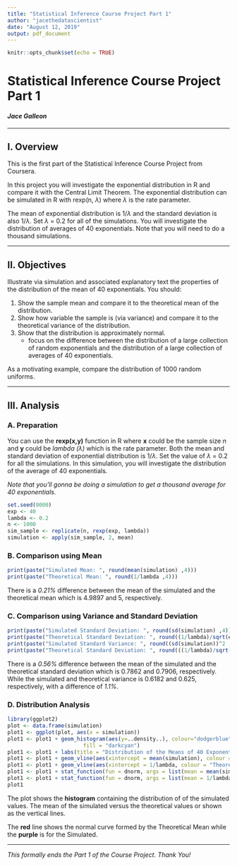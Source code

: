 ---
title: "Statistical Inference Course Project Part 1"
author: "jacethedatascientist"
date: "August 12, 2019"
output: pdf_document
---

```{r setup, include=FALSE}
knitr::opts_chunk$set(echo = TRUE)
```

# Statistical Inference Course Project Part 1
#### *Jace Galleon*

***

## I. Overview

This is the first part of the Statistical Inference Course Project from Coursera.

In this project you will investigate the exponential distribution in R and compare it with the Central Limit Theorem. The exponential distribution can be simulated in R with rexp(n, $\lambda$) where $\lambda$ is the rate parameter. 

The mean of exponential distribution is 1/$\lambda$ and the standard deviation is also 1/$\lambda$. Set $\lambda$ = 0.2 for all of the simulations. You will investigate the distribution of averages of 40 exponentials. Note that you will need to do a thousand simulations. 

***

## II. Objectives

Illustrate via simulation and associated explanatory text the properties of the distribution of the mean of 40 exponentials. You should:

1. Show the sample mean and compare it to the theoretical mean of the distribution.
2. Show how variable the sample is (via variance) and compare it to the theoretical variance of the distribution.
3. Show that the distribution is approximately normal.
    + focus on the difference between the distribution of a large collection of random exponentials and the distribution of a large collection of averages of 40 exponentials.

As a motivating example, compare the distribution of 1000 random uniforms.

***

## III. Analysis
### A. Preparation
You can use the **rexp(x,y)** function in R where **x** could be the sample size *n* and **y** could be *lambda ($\lambda$)* which is the rate parameter. Both the mean and standard deviation of exponential distribution is 1/$\lambda$. Set the value of $\lambda$ = 0.2 for all the simulations. In this simulation, you will investigate the distribution of the average of 40 exponentials.

*Note that you'll gonna be doing a simulation to get a thousand average for 40 exponentials.*

```{r prep, cache = TRUE, echo = TRUE}
set.seed(0000)
exp <- 40
lambda <- 0.2
n <- 1000
sim_sample <- replicate(n, rexp(exp, lambda))
simulation <- apply(sim_sample, 2, mean)
```
### B. Comparison using Mean
```{r mean, cache = TRUE, echo = TRUE}
print(paste("Simulated Mean: ", round(mean(simulation) ,4)))
print(paste("Theoretical Mean: ", round(1/lambda ,4)))
```
There is a *0.21%* difference between the mean of the simulated and the theoretical mean which is 4.9897 and 5, respectively.

### C. Comparison using Variance and Standard Deviation
```{r var, cache = TRUE, echo = TRUE}
print(paste("Simulated Standard Deviation: ", round(sd(simulation) ,4)))
print(paste("Theoretical Standard Deviation: ", round((1/lambda)/sqrt(exp) ,4)))
print(paste("Simulated Standard Variance: ", round((sd(simulation))^2 ,4)))
print(paste("Theoretical Standard Deviation: ", round(((1/lambda)/sqrt(exp))^2 ,4)))
```
There is a *0.56%* difference between the mean of the simulated and the theoretical standard deviation which is 0.7862 and 0.7906, respectively. While the simulated and theoretical variance is 0.6182 and 0.625, respectively, with a difference of *1.1%*.

### D. Distribution Analysis
```{r distribution, cache = TRUE, echo = FALSE}
library(ggplot2)
plot <- data.frame(simulation)
plot1 <- ggplot(plot, aes(x = simulation))
plot1 <- plot1 + geom_histogram(aes(y=..density..), colour="dodgerblue",
                        fill = "darkcyan")
plot1 <- plot1 + labs(title = "Distribution of the Means of 40 Exponentials", x = "Means of 40 Samples", y = "Frequency")
plot1 <- plot1 + geom_vline(aes(xintercept = mean(simulation), colour = "Simulated"))
plot1 <- plot1 + geom_vline(aes(xintercept = 1/lambda, colour = "Theoretical"))
plot1 <- plot1 + stat_function(fun = dnorm, args = list(mean = mean(simulation)), color = "darkorchid4", size = 1.0)
plot1 <- plot1 + stat_function(fun = dnorm, args = list(mean = 1/lambda), colour = "darkred", size = 1.0)
plot1
```
The plot shows the **histogram** containing the distribution of of the simulated values. The mean of the simulated versus the theoretical values or shown as the vertical lines. 

The **red** line shows the normal curve formed by the Theoretical Mean while the **purple** is for the Simulated.

***

*This formally ends the Part 1 of the Course Project. Thank You!*